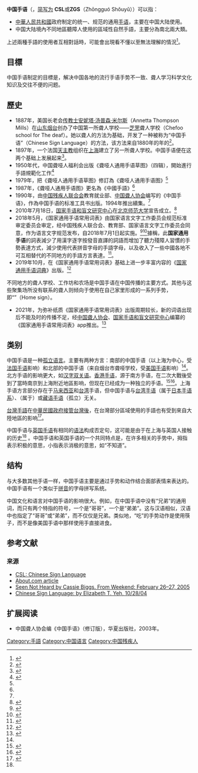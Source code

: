 {{Infobox Language
|name=中国手语
|states=[[中国|中国]]
|family=[[手语|手语]]
|agency=[[中国残疾人联合会|中国残疾人联合会]]、[[中国聋人协会|中国聋人协会]]
|iso2=sgn
|iso3=csl
|familycolor=Sign
| dia1 = 北部方言（北京）手语
| dia2 = 南部方言（上海）手语
| lc1 = csl 
| ld1 = Chinese Sign
| glotto = nucl1761
| glottorefname = Nuclear CSLic
}}

'''中国手语'''（{{lang-en|Chinese Sign Language}}，[[缩略词|简写为]] '''CSL'''或'''ZGS'''（Zhōngguó Shǒuyǔ））可以指：
*[[中華人民共和國|中華人民共和國]]政府制定的统一、规范的通用[[手语|手语]]，主要在中国大陆使用。
*中国大陆境內不同地區聽障人使用的區域性自然手語，主要分為南北兩大類。

上述兩種手語的使用者互相對話時，可能會出現看不懂以至無法理解的情況<ref>{{cite news|url=https://www.storm.mg/article/443519|title=超強手語律師成網紅：我想保護聽障人士的法律權益|date=2018-05-30|author=蔡亦寧|newspaper=[[風傳媒|風傳媒]]|accessdate=2018-09-28|archive-date=2018-09-28|archive-url=https://web.archive.org/web/20180928131800/https://www.storm.mg/article/443519|dead-url=no}}</ref>。

==目標==
中国手语制定的目標是，解决中国各地的流行手语手势不一致、聋人学习科学文化知识及交往不便的问题。

==歷史==
*1887年，美国长老会[[传教士|传教士]][[安妮塔·汤普森·米尔斯|安妮塔·汤普森·米尔斯]]（Annetta Thompson Mills）在[[山东|山东]][[烟台|烟台]]创办了中国第一所聋人学校——[[烟台市|芝罘]]聋人学校（Chefoo school for The deaf）。她以{{link-en|口授法|oralism|口语教育}}聋人的方法为基础，开发了一种被称为“中国手语”（Chinese Sign Language）的方法，该方法来自1880年的年的{{link-en|米兰会议|Milan Conference}}<ref>{{Cite journal|last=McLeister|first=Mark|date=August 2019|title=Worship, Technology and Identity: A Deaf Protestant Congregation in Urban China|journal=Studies in World Christianity|language=en|volume=25|issue=2|pages=220–237|doi=10.3366/swc.2019.0258|issn=1354-9901|url=https://www.pure.ed.ac.uk/ws/files/110374439/YE2018_McLeister_Worship_TechnologyandIdentity_REVISED_1_.pdf|access-date=2020-12-29|archive-date=2020-05-08|archive-url=https://web.archive.org/web/20200508032405/https://www.pure.ed.ac.uk/ws/files/110374439/YE2018_McLeister_Worship_TechnologyandIdentity_REVISED_1_.pdf|dead-url=no}}</ref>。
*1897年，一个法国[[天主教|天主教]]组织在[[上海|上海]]建立了另一所聋人学校。中国手语便在这两个基础上发展起来<ref name=":0">{{cite encyclopedia|editor-first=Genie|editor-last=Gertz|editor2-first=Patrick|editor2-last=Boudreault|chapter=Deaf History: Eastern Asia|year=2016|chapter-url=http://sk.sagepub.com/reference/the-sage-deaf-studies-encyclopedia/i1524.xml|encyclopaedia=The SAGE Deaf Studies Encyclopedia|pages=219–221|publisher=SAGE|doi=10.4135/9781483346489.n74|isbn=9781452259567|title=存档副本|access-date=2020-12-29|archive-date=2020-12-04|archive-url=https://web.archive.org/web/20201204182549/http://sk.sagepub.com/Reference/the-sage-deaf-studies-encyclopedia/i1524.xml|dead-url=no}}</ref>。
*1950年代，中国聋哑人福利会出版《聋哑人通用手语草图》（四辑），開始進行手語規範化工作<ref name=cdpforg>{{cite web|url=http://www.cdpf.org.cn/special/zgsy/node_305701.htm|title=中国手语日常会话|accessdate=2018-09-28|archive-date=2017-06-29|archive-url=https://web.archive.org/web/20170629093529/http://www.cdpf.org.cn/special/zgsy/node_305701.htm|dead-url=no}}</ref>
*1979年，把《聋哑人通用手语草图》修訂為《聋哑人通用手语图》<ref name=cdpforg />
*1987年，《聋哑人通用手语图》更名為《中國手語》<ref name=cdpforg />
*1990年，由[[中国残疾人联合会|中国残疾人联合会]]教育就业部、[[中国聋人协会|中国聋人协会]]编写的《中国手语》，作為中国手语的标准工具书出版。1994年推出續集。<ref name=cdpforg />
*2010年7月18日，[[国家手语和盲文研究中心|国家手语和盲文研究中心]]在[[北京师范大学|北京师范大学]]宣告成立。<ref>{{Cite web|title=国家手语和盲文研究中心在北京师范大学宣告成立|url=http://www.gov.cn/jrzg/2010-07/18/content_1657399.htm|accessdate=2021-02-03|work=www.gov.cn|archive-date=2020-06-17|archive-url=https://web.archive.org/web/20200617092432/http://www.gov.cn/jrzg/2010-07/18/content_1657399.htm|dead-url=no}}</ref>
*2018年5月，《国家通用手语常用词表》由国家语言文字工作委员会规范标准审定委员会审定，经中国残疾人联合会、教育部、国家语言文字工作委员会同意，作为语言文字规范发布，自2018年7月1日起实施。<ref>{{cite news |author1=李玉坤 王俊 |title=历时7年 手语“普通话”终出炉 |url=http://www.bjnews.com.cn/inside/2018/05/27/488541.html |accessdate=2018-06-07 |work=新京报 |date=2018-05-27 |archive-date=2018-06-12 |archive-url=https://web.archive.org/web/20180612140351/http://www.bjnews.com.cn/inside/2018/05/27/488541.html |dead-url=no }}</ref><ref>{{cite news |title=三部门发布国家通用手语常用词表、通用盲文方案 |url=http://www.xinhuanet.com/2018-05/21/c_1122863599.htm |accessdate=2018-06-07 |work=中新网 |date=2018-05-21 |archive-date=2018-06-12 |archive-url=https://web.archive.org/web/20180612141737/http://www.xinhuanet.com/2018-05/21/c_1122863599.htm |dead-url=no }}</ref>據稱，此'''国家通用手语'''的詞表減少了用漢字逐字按發音直譯的詞語而增加了聽力殘障人習慣的手勢表達方式，減少使用代表拼音字母的手語字母，以及收入了一些中國各地不可互相替代的不同地方的手語方言表達。<ref>{{cite news|url=http://paper.people.com.cn/rmrb/html/2018-08/16/nw.D110000renmrb_20180816_1-18.htm|title=《国家通用手语常用词表》《国家通用盲文方案》于7月1日起实施——手语有了“普通话”，盲文有了“规范字”（教育眼）|newspaper=人民日报|author=张烁|date=2018-08-16|access-date=2018-10-01|archive-url=https://web.archive.org/web/20181001220526/http://paper.people.com.cn/rmrb/html/2018-08/16/nw.D110000renmrb_20180816_1-18.htm|archive-date=2018-10-01|dead-url=yes}}</ref>。
*2019年10月，在《国家通用手语常用词表》基础上进一步丰富内容的《[[国家通用手语词典|国家通用手语词典]]》出版。<ref>{{Cite book|title=国家通用手语词典|last=中国残疾人联合会|publisher=华夏出版社|year=2019|isbn=978-7-5850-9648-3|location=北京|pages=3（序言）|last2=中国聋人协会|last3=国家手语和盲文研究中心}}</ref>

不同地方的聋人学校、工作坊和农场是中国手语在中国传播的主要方式。其他与这些聚集场所没有联系的聋人则倾向于使用在自己家里形成的一系列手势，即“{{link-en|家的手势|Home sign}}”（Home sign）。

*2021年，为弥补纸质《国家通用手语常用词表》出版周期较长，新的词语出现后不能及时的传播不足，经[[中国聋人协会|中国聋人协会]]、[[国家手语和盲文研究中心|国家手语和盲文研究中心]]编纂的《国家通用手语常用词表》app推出。<ref>{{Cite web|title=《国家通用手语词典》APP|url=https://wenyi.gmw.cn/2021-01/29/content_34584055.htm|accessdate=2021年2月3日|author=|date=|format=|publisher=光明网|language=|archive-date=2021年2月7日|archive-url=https://web.archive.org/web/20210207003002/https://wenyi.gmw.cn/2021-01/29/content_34584055.htm|dead-url=no}}</ref>

==类别==
中国手语是一种[[孤立语言|孤立语言]]。主要有两种方言：南部的中国手语（以上海为中心，受[[法国手语|法国手语]]影响）和北部的中国手语（来自烟台市聋哑学校，受[[美国手语|美国手语]]影响）<ref name=":0" />。北方手语的影响更大，如[[汉字|汉字]][[双关语|双关语]]。[[香港手语|香港手语]]，源于南方手语，在二次大戰後受到了當時南京到上海附近地區影响，但现在已经成为一种独立的手语。<ref>{{cite journal|author=施婉萍、路駿怡、盧瑞華、朱君毅（香港中文大學語言學及現代語言系手語及聾人研究中心）|journal=教育學報|date=2011 年|volume=39|issue=1–2|pages=139–156|title=香港早期聾人教育與香港手語源流的關係|url=http://hkier.fed.cuhk.edu.hk/journal/wp-content/uploads/2012/03/ej_v39n1-2_139-156.pdf|access-date=2018-09-29|archive-date=2018-09-29|archive-url=https://web.archive.org/web/20180929080232/http://hkier.fed.cuhk.edu.hk/journal/wp-content/uploads/2012/03/ej_v39n1-2_139-156.pdf|dead-url=no}}</ref><ref name=CUP>{{Cite book | last1 = Fischer | first1 = S. | last2 = Gong | first2 = Q. | editor1-last = Brentari | editor1-first = Diane | doi = 10.1017/CBO9780511712203.023 | chapter = Variation in East Asian sign language structures | title = Sign Languages | pages = 499 | year = 2010 | isbn = 9780511712203 }}</ref>。上海手语方言部分存在于[[马来西亚|马来西亚]]和[[台湾|台湾]]手语，但中国手语与[[台湾手语|台湾手语]]（属于[[日本手语系|日本手语系]]）、{{link-en|马来西亚手语|Malaysian Sign Language}}（属于{{link-en|法国手语系|French Sign Language}}）或[[藏语手语|藏语手语]]（孤立）无关。

[[台灣手語|台灣手語]]在[[臺灣戰後時期|中華民國政府接管台灣後]]，在台灣部分區域使用的手語也有受到來自大陸地區的影响<ref>{{cite web|url=http://www.worldcitizens.org.tw/awc2010/ch/F/F_d_page.php?pid=25550|title=聾人族群在台灣教育與社會轉變中的觀點 - 2010年世界公民人權高峰會|author=楊炯煌|accessdate=2018-09-29|archive-date=2014-04-23|archive-url=https://web.archive.org/web/20140423233731/http://www.worldcitizens.org.tw/awc2010/ch/F/F_d_page.php?pid=25550|dead-url=no}}</ref>。

中国手语与[[英国手语|英国手语]]有相同的[[语法学|语法]]构成否定句，这可能是由于在上海与英国人接触的历史<ref name=CUP/> 。中国手语和英国手语的一个共同特点是，在许多相关的手势中，拇指表示积极的意思，小指表示消极的意思，如“不知道”。

==结构==
与大多数其他手语一样，中国手语主要是通过手势和动作结合面部表情来表达的。中国手语有一个类似于[[拼音|拼音]]的字母拼写系统。

中国文化和语言对中国手语的影响很大。例如，在中国手语中没有“兄弟”的通用词，而只有两个特指的符号，一个是“哥哥”，一个是“弟弟”。这与汉语相似，汉语中也指定了“哥哥”或“弟弟”，而不仅仅是兄弟。类似地，“吃”的手势动作是使用筷子，而不是像美国手语中那样使用手直接进食。

==参考文献==
{{refbegin}}
{{reflist}}
=== 来源 ===
* [https://web.archive.org/web/20061205030325/http://library.thinkquest.org/11942/csl.htm CSL: Chinese Sign Language] 
* [http://deafness.about.com/od/internationaldeaf/a/chinesedeaf.htm About.com article] {{Wayback|url=http://deafness.about.com/od/internationaldeaf/a/chinesedeaf.htm |date=20160304100547 }}
* [https://web.archive.org/web/20080807132407/http://www.thestandard.com.hk/stdn/std/Weekend/GB26Jp01.html Seen Not Heard by Cassie Biggs. From Weekend: February 26–27, 2005] 
* [http://www.lifeprint.com/asl101/topics/chinesesignlanguage.htm Chinese Sign Language: by Elizabeth T. Yeh, 10/28/04] {{Wayback|url=http://www.lifeprint.com/asl101/topics/chinesesignlanguage.htm |date=20201109215553 }}

==扩展阅读==
*中国聋人协会编《中国手语》（修订版），华夏出版社，2003年。
{{世界语系}}
{{refend}}
{{中國語言}}

[[Category:手語|Category:手語]]
[[Category:中国语言|Category:中国语言]]
[[Category:中国残疾人|Category:中国残疾人]]